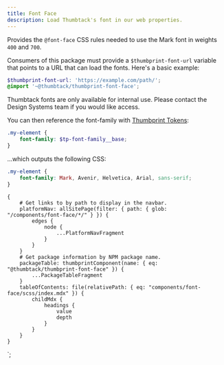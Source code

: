 ```yaml
---
title: Font Face
description: Load Thumbtack's font in our web properties.
---
```



<ComponentHeader data={props.data} />

Provides the `@font-face` CSS rules needed to use the Mark font in weights `400` and `700`.

Consumers of this package must provide a `$thumbprint-font-url` variable that points to a URL that can load the fonts. Here's a basic example:

```scss
$thumbprint-font-url: 'https://example.com/path/';
@import '~@thumbtack/thumbprint-font-face';
```

Thumbtack fonts are only available for internal use. Please contact the Design Systems team if you would like access.

You can then reference the font-family with [Thumbprint Tokens](/tokens/):

```scss
.my-element {
    font-family: $tp-font-family__base;
}
```

...which outputs the following CSS:

```scss
.my-element {
    font-family: Mark, Avenir, Helvetica, Arial, sans-serif;
}
```

<ComponentFooter data={props.data} />

    {
        # Get links to by path to display in the navbar.
        platformNav: allSitePage(filter: { path: { glob: "/components/font-face/*/" } }) {
            edges {
                node {
                    ...PlatformNavFragment
                }
            }
        }
        # Get package information by NPM package name.
        packageTable: thumbprintComponent(name: { eq: "@thumbtack/thumbprint-font-face" }) {
            ...PackageTableFragment
        }
        tableOfContents: file(relativePath: { eq: "components/font-face/scss/index.mdx" }) {
            childMdx {
                headings {
                    value
                    depth
                }
            }
        }
    }
`;
